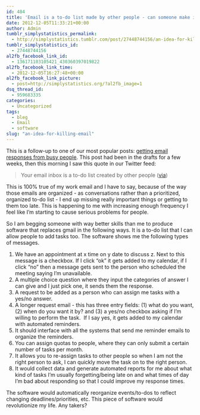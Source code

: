 ```yaml
---
id: 484
title: 'Email is a to-do list made by other people - can someone make it more efficient?!'
date: 2012-12-05T11:33:21+00:00
author: Admin
tumblr_simplystatistics_permalink:
  - http://simplystatistics.tumblr.com/post/27448744156/an-idea-for-killing-email
tumblr_simplystatistics_id:
  - 27448744156
al2fb_facebook_link_id:
  - 136171103105421_430360397019822
al2fb_facebook_link_time:
  - 2012-12-05T16:27:48+00:00
al2fb_facebook_link_picture:
  - post=http://simplystatistics.org/?al2fb_image=1
dsq_thread_id:
  - 959683335
categories:
  - Uncategorized
tags:
  - bleg
  - Email
  - software
slug: "an-idea-for-killing-email"
---
```

This is a follow-up to one of our most popular posts: <a href="http://simplystatistics.org/post/10558246695/getting-email-responses-from-busy-people" target="_blank">getting email responses from busy people</a>. This post had been in the drafts for a few weeks, then this morning I saw this quote in our Twitter feed:

> Your email inbox is a to-do list created by other people ([via](https://twitter.com/medriscoll/status/276352287230803968))

This is 100% true of my work email and I have to say, because of the way those emails are organized - as conversations rather than a prioritized, organized to-do list - I end up missing really important things or getting to them too late. This is happening to me with increasing enough frequency I feel like I'm starting to cause serious problems for people.

So I am begging someone with way better skills than me to produce software that replaces gmail in the following ways. It is a to-do list that I can allow people to add tasks too. The software shows me the following types of messages.

  1. We have an appointment at x time on y date to discuss z. Next to this message is a checkbox. If I click “ok” it gets added to my calendar, if I click “no” then a message gets sent to the person who scheduled the meeting saying I’m unavailable.
  2. A multiple choice question where they input the categories of answer I can give and I just pick one, it sends them the response.
  3. A request to be added as a person who can assign me tasks with a yes/no answer.
  4. A longer request email - this has three entry fields: (1) what do you want, (2) when do you want it by? and (3) a yes/no checkbox asking if I’m willing to perform the task.  If I say yes, it gets added to my calendar with automated reminders.
  5. It should interface with all the systems that send me reminder emails to organize the reminders.
  6. You can assign quotas to people, where they can only submit a certain number of tasks per month.
  7. It allows you to re-assign tasks to other people so when I am not the right person to ask, I can quickly move the task on to the right person.
  8. It would collect data and generate automated reports for me about what kind of tasks I'm usually forgetting/being late on and what times of day I'm bad about responding so that I could improve my response times.

The software would automatically reorganize events/to-dos to reflect changing deadlines/priorities, etc. This piece of software would revolutionize my life. Any takers?
